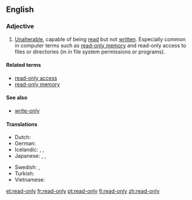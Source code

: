 ==English==
{{wikipedia}}

===Adjective===
{{en-adj|-}}

# [[unalterable|Unalterable]], capable of being [[read]] but not [[written]]. Especially common in computer terms such as [[read-only memory]] and read-only access to files or directories (in in file system permissions or programs).

====Related terms====
* [[read-only access]]
* [[read-only memory]]

====See also====
* [[write-only]]

====Translations====
{{trans-top|capable of being read but not written}}
* Dutch: {{t|nl|alleen-lezen}}
* German: {{t|de|schreibgeschützt}}
* Icelandic: {{qualifier|reading}} {{t|is|les-}}, {{qualifier|write-protected}} {{t|is|ritvarinn|m}}, {{t|is|skrifvarinn|m}}
* Japanese: {{t|ja|読み込み専用|tr=yomikomi-sen'yō|sc=Jpan}}, {{t|ja|読み出し専用|tr=yomidashi-sen'yō|sc=Jpan}}, {{t|ja|読み取り専用|tr=yomitori-sen'yō|sc=Jpan}}
{{trans-mid}}
* Swedish: {{t+|sv|skrivskyddad|c}}, {{t+|sv|skrivskyddat|n}}
* Turkish: {{t|tr|salt okunur}}
* Vietnamese: {{t|vi|chỉ-đọc}}
{{trans-bottom}}

[[et:read-only]]
[[fr:read-only]]
[[pt:read-only]]
[[fi:read-only]]
[[zh:read-only]]